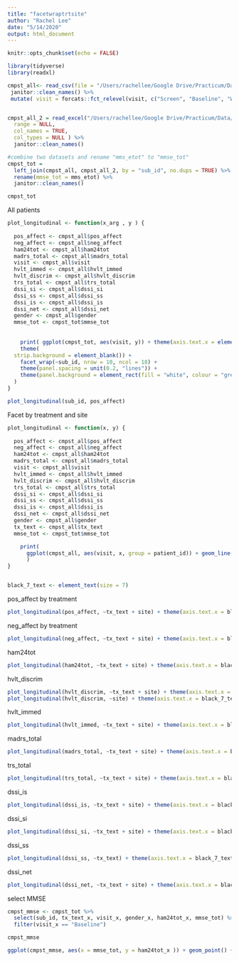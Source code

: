 ```yaml
---
title: "facetwraptrtsite"
author: "Rachel Lee"
date: "5/14/2020"
output: html_document
---
```


```r
knitr::opts_chunk$set(echo = FALSE)
```



```r
library(tidyverse)
library(readxl)

cmpst_all<- read_csv(file = "/Users/rachellee/Google Drive/Practicum/Data/cmpst_all.csv") %>%
 janitor::clean_names() %>%
 mutate( visit = forcats::fct_relevel(visit, c("Screen", "Baseline", "Week3", "Week6", "Week9", "Week14", "Week24", "End of Treatment")))


cmpst_all_2 = read_excel("/Users/rachellee/Google Drive/Practicum/Data/CMPSTBaselineVariables.xlsx", sheet = NULL,
  range = NULL,
  col_names = TRUE,
  col_types = NULL ) %>%
  janitor::clean_names() 

#combine two datasets and rename "mms_etot" to "mmse_tot"
cmpst_tot = 
  left_join(cmpst_all, cmpst_all_2, by = "sub_id", no.dups = TRUE) %>%
  rename(mmse_tot = mms_etot) %>%
  janitor::clean_names()

cmpst_tot


```




All patients

```r

plot_longitudinal <- function(x_arg , y ) {
  
  pos_affect <- cmpst_all$pos_affect
  neg_affect <- cmpst_all$neg_affect
  ham24tot <- cmpst_all$ham24tot
  madrs_total <- cmpst_all$madrs_total
  visit <- cmpst_all$visit
  hvlt_immed <- cmpst_all$hvlt_immed
  hvlt_discrim <- cmpst_all$hvlt_discrim
  trs_total <- cmpst_all$trs_total
  dssi_si <- cmpst_all$dssi_si
  dssi_ss <- cmpst_all$dssi_ss
  dssi_is <- cmpst_all$dssi_is
  dssi_net <- cmpst_all$dssi_net
  gender <- cmpst_all$gender
  mmse_tot <- cmpst_tot$mmse_tot
  
  
    print( ggplot(cmpst_tot, aes(visit, y)) + theme(axis.text.x = element_text(size=3), axis.text.y = element_text(size=3), strip.text = element_text(size=3)) +
    theme(
  strip.background = element_blank()) +
    facet_wrap(~sub_id, nrow = 10, ncol = 18) +
    theme(panel.spacing = unit(0.2, "lines")) +
    theme(panel.background = element_rect(fill = "white", colour = "grey50"))
  )
}

plot_longitudinal(sub_id, pos_affect)


```


Facet by treatment and site

```r
plot_longitudinal <- function(x, y) {
  
  pos_affect <- cmpst_all$pos_affect
  neg_affect <- cmpst_all$neg_affect
  ham24tot <- cmpst_all$ham24tot
  madrs_total <- cmpst_all$madrs_total
  visit <- cmpst_all$visit
  hvlt_immed <- cmpst_all$hvlt_immed
  hvlt_discrim <- cmpst_all$hvlt_discrim
  trs_total <- cmpst_all$trs_total
  dssi_si <- cmpst_all$dssi_si
  dssi_ss <- cmpst_all$dssi_ss
  dssi_is <- cmpst_all$dssi_is
  dssi_net <- cmpst_all$dssi_net
  gender <- cmpst_all$gender
  tx_text <- cmpst_all$tx_text
  mmse_tot <- cmpst_tot$mmse_tot

    print(
      ggplot(cmpst_all, aes(visit, x, group = patient_id)) + geom_line() + facet_grid(y)
      )
}


black_7_text <- element_text(size = 7)

```

pos_affect by treatment
```r
plot_longitudinal(pos_affect, ~tx_text + site) + theme(axis.text.x = black_7_text) 

```

neg_affect by treatment
```r
plot_longitudinal(neg_affect, ~tx_text + site) + theme(axis.text.x = black_7_text) 

```

ham24tot
```r
plot_longitudinal(ham24tot, ~tx_text + site) + theme(axis.text.x = black_7_text) 
```

hvlt_discrim
```r
plot_longitudinal(hvlt_discrim, ~tx_text + site) + theme(axis.text.x = black_7_text) 
plot_longitudinal(hvlt_discrim, ~site) + theme(axis.text.x = black_7_text) 

```

hvlt_immed
```r
plot_longitudinal(hvlt_immed, ~tx_text + site) + theme(axis.text.x = black_7_text) 

```

madrs_total
```r
plot_longitudinal(madrs_total, ~tx_text + site) + theme(axis.text.x = black_7_text) 

```

trs_total
```r
plot_longitudinal(trs_total, ~tx_text + site) + theme(axis.text.x = black_7_text) 

```

dssi_is
```r
plot_longitudinal(dssi_is, ~tx_text + site) + theme(axis.text.x = black_7_text) 

```

dssi_si
```r
plot_longitudinal(dssi_si, ~tx_text + site) + theme(axis.text.x = black_7_text) 

```

dssi_ss
```r
plot_longitudinal(dssi_ss, ~tx_text) + theme(axis.text.x = black_7_text) 

```

dssi_net
```r
plot_longitudinal(dssi_net, ~tx_text + site) + theme(axis.text.x = black_7_text) 

```


select MMSE 

```r

cmpst_mmse <- cmpst_tot %>%
  select(sub_id, tx_text_x, visit_x, gender_x, ham24tot_x, mmse_tot) %>%
  filter(visit_x == "Baseline")

cmpst_mmse

ggplot(cmpst_mmse, aes(x = mmse_tot, y = ham24tot_x )) + geom_point() + facet_grid(~tx_text_x + site)

```




